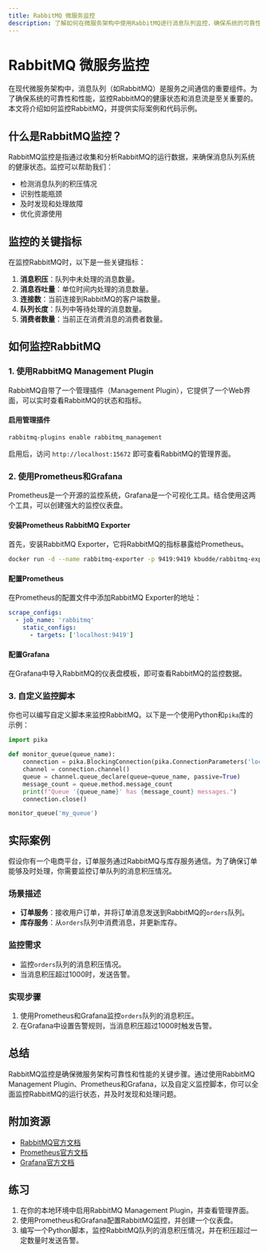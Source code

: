 ```yaml
---
title: RabbitMQ 微服务监控
description: 了解如何在微服务架构中使用RabbitMQ进行消息队列监控，确保系统的可靠性和性能。
---
```


# RabbitMQ 微服务监控

在现代微服务架构中，消息队列（如RabbitMQ）是服务之间通信的重要组件。为了确保系统的可靠性和性能，监控RabbitMQ的健康状态和消息流是至关重要的。本文将介绍如何监控RabbitMQ，并提供实际案例和代码示例。

## 什么是RabbitMQ监控？

RabbitMQ监控是指通过收集和分析RabbitMQ的运行数据，来确保消息队列系统的健康状态。监控可以帮助我们：

- 检测消息队列的积压情况
- 识别性能瓶颈
- 及时发现和处理故障
- 优化资源使用

## 监控的关键指标

在监控RabbitMQ时，以下是一些关键指标：

1. **消息积压**：队列中未处理的消息数量。
2. **消息吞吐量**：单位时间内处理的消息数量。
3. **连接数**：当前连接到RabbitMQ的客户端数量。
4. **队列长度**：队列中等待处理的消息数量。
5. **消费者数量**：当前正在消费消息的消费者数量。

## 如何监控RabbitMQ

### 1. 使用RabbitMQ Management Plugin

RabbitMQ自带了一个管理插件（Management Plugin），它提供了一个Web界面，可以实时查看RabbitMQ的状态和指标。

#### 启用管理插件

```bash
rabbitmq-plugins enable rabbitmq_management
```

启用后，访问 `http://localhost:15672` 即可查看RabbitMQ的管理界面。

### 2. 使用Prometheus和Grafana

Prometheus是一个开源的监控系统，Grafana是一个可视化工具。结合使用这两个工具，可以创建强大的监控仪表盘。

#### 安装Prometheus RabbitMQ Exporter

首先，安装RabbitMQ Exporter，它将RabbitMQ的指标暴露给Prometheus。

```bash
docker run -d --name rabbitmq-exporter -p 9419:9419 kbudde/rabbitmq-exporter
```

#### 配置Prometheus

在Prometheus的配置文件中添加RabbitMQ Exporter的地址：

```yaml
scrape_configs:
  - job_name: 'rabbitmq'
    static_configs:
      - targets: ['localhost:9419']
```

#### 配置Grafana

在Grafana中导入RabbitMQ的仪表盘模板，即可查看RabbitMQ的监控数据。

### 3. 自定义监控脚本

你也可以编写自定义脚本来监控RabbitMQ。以下是一个使用Python和`pika`库的示例：

```python
import pika

def monitor_queue(queue_name):
    connection = pika.BlockingConnection(pika.ConnectionParameters('localhost'))
    channel = connection.channel()
    queue = channel.queue_declare(queue=queue_name, passive=True)
    message_count = queue.method.message_count
    print(f"Queue '{queue_name}' has {message_count} messages.")
    connection.close()

monitor_queue('my_queue')
```

## 实际案例

假设你有一个电商平台，订单服务通过RabbitMQ与库存服务通信。为了确保订单能够及时处理，你需要监控订单队列的消息积压情况。

### 场景描述

- **订单服务**：接收用户订单，并将订单消息发送到RabbitMQ的`orders`队列。
- **库存服务**：从`orders`队列中消费消息，并更新库存。

### 监控需求

- 监控`orders`队列的消息积压情况。
- 当消息积压超过1000时，发送告警。

### 实现步骤

1. 使用Prometheus和Grafana监控`orders`队列的消息积压。
2. 在Grafana中设置告警规则，当消息积压超过1000时触发告警。

## 总结

RabbitMQ监控是确保微服务架构可靠性和性能的关键步骤。通过使用RabbitMQ Management Plugin、Prometheus和Grafana，以及自定义监控脚本，你可以全面监控RabbitMQ的运行状态，并及时发现和处理问题。

## 附加资源

- [RabbitMQ官方文档](https://www.rabbitmq.com/documentation.html)
- [Prometheus官方文档](https://prometheus.io/docs/)
- [Grafana官方文档](https://grafana.com/docs/)

## 练习

1. 在你的本地环境中启用RabbitMQ Management Plugin，并查看管理界面。
2. 使用Prometheus和Grafana配置RabbitMQ监控，并创建一个仪表盘。
3. 编写一个Python脚本，监控RabbitMQ队列的消息积压情况，并在积压超过一定数量时发送告警。
